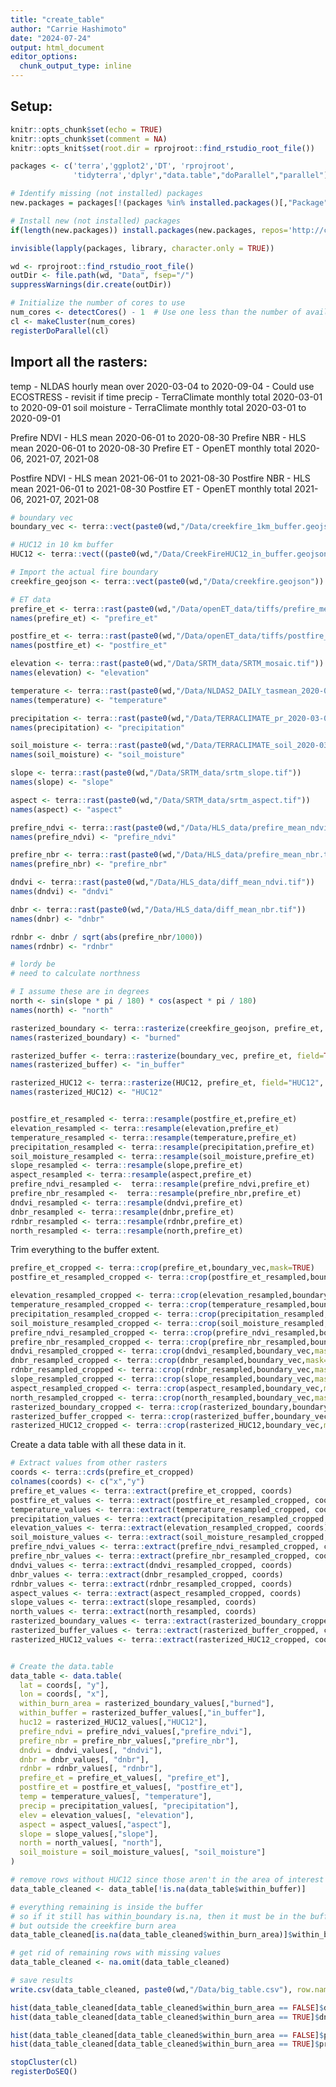 ```yaml
---
title: "create_table"
author: "Carrie Hashimoto"
date: "2024-07-24"
output: html_document
editor_options: 
  chunk_output_type: inline
---
```


## Setup:

```r
knitr::opts_chunk$set(echo = TRUE)
knitr::opts_chunk$set(comment = NA)
knitr::opts_knit$set(root.dir = rprojroot::find_rstudio_root_file())
```

```r
packages <- c('terra','ggplot2','DT', 'rprojroot',
              'tidyterra','dplyr',"data.table","doParallel","parallel")

# Identify missing (not installed) packages
new.packages = packages[!(packages %in% installed.packages()[,"Package"])]

# Install new (not installed) packages
if(length(new.packages)) install.packages(new.packages, repos='http://cran.rstudio.com/') else print('All required packages are installed.')

invisible(lapply(packages, library, character.only = TRUE))
```

```r
wd <- rprojroot::find_rstudio_root_file()
outDir <- file.path(wd, "Data", fsep="/")
suppressWarnings(dir.create(outDir)) 
```

```r
# Initialize the number of cores to use
num_cores <- detectCores() - 1  # Use one less than the number of available cores
cl <- makeCluster(num_cores)
registerDoParallel(cl)
```


## Import all the rasters:

temp -  NLDAS hourly mean over 2020-03-04 to 2020-09-04 
- Could use ECOSTRESS - revisit if time
precip - TerraClimate monthly total 2020-03-01 to 2020-09-01
soil moisture - TerraClimate monthly total 2020-03-01 to 2020-09-01

Prefire NDVI - HLS mean 2020-06-01 to 2020-08-30
Prefire NBR - HLS mean 2020-06-01 to 2020-08-30
Prefire ET - OpenET monthly total 2020-06, 2021-07, 2021-08

Postfire NDVI - HLS mean 2021-06-01 to 2021-08-30
Postfire NBR - HLS mean 2021-06-01 to 2021-08-30
Postfire ET - OpenET monthly total 2021-06, 2021-07, 2021-08

```r
# boundary vec
boundary_vec <- terra::vect(paste0(wd,"/Data/creekfire_1km_buffer.geojson"))

# HUC12 in 10 km buffer
HUC12 <- terra::vect((paste0(wd,"/Data/CreekFireHUC12_in_buffer.geojson")))

# Import the actual fire boundary
creekfire_geojson <- terra::vect(paste0(wd,"/Data/creekfire.geojson"))

# ET data
prefire_et <- terra::rast(paste0(wd,"/Data/openET_data/tiffs/prefire_mean_ET.tif"))
names(prefire_et) <- "prefire_et"

postfire_et <- terra::rast(paste0(wd,"/Data/openET_data/tiffs/postfire_mean_ET.tif"))
names(postfire_et) <- "postfire_et"

elevation <- terra::rast(paste0(wd,"/Data/SRTM_data/SRTM_mosaic.tif"))
names(elevation) <- "elevation"

temperature <- terra::rast(paste0(wd,"/Data/NLDAS2_DAILY_tasmean_2020-03-04_2020-09-04_36p8990to37p7370N_-119p5980to-118p8290E.tasmean.tif"))
names(temperature) <- "temperature"

precipitation <- terra::rast(paste0(wd,"/Data/TERRACLIMATE_pr_2020-03-01_2020-08-31_36p8990to37p7370N_-119p5980to-118p8290E.pr.tif"))
names(precipitation) <- "precipitation"

soil_moisture <- terra::rast(paste0(wd,"/Data/TERRACLIMATE_soil_2020-03-01_2020-08-31_36p8990to37p7370N_-119p5980to-118p8290E.soil.tif"))
names(soil_moisture) <- "soil_moisture"

slope <- terra::rast(paste0(wd,"/Data/SRTM_data/srtm_slope.tif"))
names(slope) <- "slope"

aspect <- terra::rast(paste0(wd,"/Data/SRTM_data/srtm_aspect.tif"))
names(aspect) <- "aspect"

prefire_ndvi <- terra::rast(paste0(wd,"/Data/HLS_data/prefire_mean_ndvi.tif"))
names(prefire_ndvi) <- "prefire_ndvi"

prefire_nbr <- terra::rast(paste0(wd,"/Data/HLS_data/prefire_mean_nbr.tif"))
names(prefire_nbr) <- "prefire_nbr"

dndvi <- terra::rast(paste0(wd,"/Data/HLS_data/diff_mean_ndvi.tif"))
names(dndvi) <- "dndvi"

dnbr <- terra::rast(paste0(wd,"/Data/HLS_data/diff_mean_nbr.tif"))
names(dnbr) <- "dnbr"

rdnbr <- dnbr / sqrt(abs(prefire_nbr/1000))
names(rdnbr) <- "rdnbr"

# lordy be
# need to calculate northness

# I assume these are in degrees
north <- sin(slope * pi / 180) * cos(aspect * pi / 180)
names(north) <- "north" 

rasterized_boundary <- terra::rasterize(creekfire_geojson, prefire_et, field=TRUE, background=NA)
names(rasterized_boundary) <- "burned"

rasterized_buffer <- terra::rasterize(boundary_vec, prefire_et, field=TRUE, background=NA)
names(rasterized_buffer) <- "in_buffer"

rasterized_HUC12 <- terra::rasterize(HUC12, prefire_et, field="HUC12", background=NA)
names(rasterized_HUC12) <- "HUC12"


postfire_et_resampled <- terra::resample(postfire_et,prefire_et)
elevation_resampled <- terra::resample(elevation,prefire_et)
temperature_resampled <- terra::resample(temperature,prefire_et)
precipitation_resampled <- terra::resample(precipitation,prefire_et)
soil_moisture_resampled <- terra::resample(soil_moisture,prefire_et)
slope_resampled <- terra::resample(slope,prefire_et)
aspect_resampled <- terra::resample(aspect,prefire_et)
prefire_ndvi_resampled <-  terra::resample(prefire_ndvi,prefire_et)
prefire_nbr_resampled <-  terra::resample(prefire_nbr,prefire_et)
dndvi_resampled <- terra::resample(dndvi,prefire_et)
dnbr_resampled <- terra::resample(dnbr,prefire_et)
rdnbr_resampled <- terra::resample(rdnbr,prefire_et)
north_resampled <- terra::resample(north,prefire_et)

```



Trim everything to the buffer extent.
```r
prefire_et_cropped <- terra::crop(prefire_et,boundary_vec,mask=TRUE)
postfire_et_resampled_cropped <- terra::crop(postfire_et_resampled,boundary_vec,mask=TRUE)

elevation_resampled_cropped <- terra::crop(elevation_resampled,boundary_vec,mask=TRUE)
temperature_resampled_cropped <- terra::crop(temperature_resampled,boundary_vec,mask=TRUE)
precipitation_resampled_cropped <- terra::crop(precipitation_resampled,boundary_vec,mask=TRUE)
soil_moisture_resampled_cropped <- terra::crop(soil_moisture_resampled,boundary_vec,mask=TRUE)
prefire_ndvi_resampled_cropped <- terra::crop(prefire_ndvi_resampled,boundary_vec,mask=TRUE)
prefire_nbr_resampled_cropped <- terra::crop(prefire_nbr_resampled,boundary_vec,mask=TRUE)
dndvi_resampled_cropped <- terra::crop(dndvi_resampled,boundary_vec,mask=TRUE)
dnbr_resampled_cropped <- terra::crop(dnbr_resampled,boundary_vec,mask=TRUE)
rdnbr_resampled_cropped <- terra::crop(rdnbr_resampled,boundary_vec,mask=TRUE)
slope_resampled_cropped <- terra::crop(slope_resampled,boundary_vec,mask=TRUE)
aspect_resampled_cropped <- terra::crop(aspect_resampled,boundary_vec,mask=TRUE)
north_resampled_cropped <- terra::crop(north_resampled,boundary_vec,mask=TRUE)
rasterized_boundary_cropped <- terra::crop(rasterized_boundary,boundary_vec,mask=TRUE)
rasterized_buffer_cropped <- terra::crop(rasterized_buffer,boundary_vec,mask=TRUE)
rasterized_HUC12_cropped <- terra::crop(rasterized_HUC12,boundary_vec,mask=TRUE)

```


Create a data table with all these data in it.
```r
# Extract values from other rasters
coords <- terra::crds(prefire_et_cropped)
colnames(coords) <- c("x","y")
prefire_et_values <- terra::extract(prefire_et_cropped, coords)
postfire_et_values <- terra::extract(postfire_et_resampled_cropped, coords)
temperature_values <- terra::extract(temperature_resampled_cropped, coords)
precipitation_values <- terra::extract(precipitation_resampled_cropped, coords)
elevation_values <- terra::extract(elevation_resampled_cropped, coords)
soil_moisture_values <- terra::extract(soil_moisture_resampled_cropped, coords)
prefire_ndvi_values <- terra::extract(prefire_ndvi_resampled_cropped, coords)
prefire_nbr_values <- terra::extract(prefire_nbr_resampled_cropped, coords)
dndvi_values <- terra::extract(dndvi_resampled_cropped, coords)
dnbr_values <- terra::extract(dnbr_resampled_cropped, coords)
rdnbr_values <- terra::extract(rdnbr_resampled_cropped, coords)
aspect_values <- terra::extract(aspect_resampled_cropped, coords)
slope_values <- terra::extract(slope_resampled, coords)
north_values <- terra::extract(north_resampled, coords)
rasterized_boundary_values <- terra::extract(rasterized_boundary_cropped, coords)
rasterized_buffer_values <- terra::extract(rasterized_buffer_cropped, coords)
rasterized_HUC12_values <- terra::extract(rasterized_HUC12_cropped, coords)


# Create the data.table
data_table <- data.table(
  lat = coords[, "y"],
  lon = coords[, "x"],
  within_burn_area = rasterized_boundary_values[,"burned"],
  within_buffer = rasterized_buffer_values[,"in_buffer"],
  huc12 = rasterized_HUC12_values[,"HUC12"],
  prefire_ndvi = prefire_ndvi_values[,"prefire_ndvi"],
  prefire_nbr = prefire_nbr_values[,"prefire_nbr"],
  dndvi = dndvi_values[, "dndvi"],
  dnbr = dnbr_values[, "dnbr"], 
  rdnbr = rdnbr_values[, "rdnbr"],
  prefire_et = prefire_et_values[, "prefire_et"],              
  postfire_et = postfire_et_values[, "postfire_et"],
  temp = temperature_values[, "temperature"],    
  precip = precipitation_values[, "precipitation"], 
  elev = elevation_values[, "elevation"],    
  aspect = aspect_values[,"aspect"], 
  slope = slope_values[,"slope"], 
  north = north_values[, "north"],
  soil_moisture = soil_moisture_values[, "soil_moisture"] 
)

# remove rows without HUC12 since those aren't in the area of interest
data_table_cleaned <- data_table[!is.na(data_table$within_buffer)]

# everything remaining is inside the buffer
# so if it still has within_boundary is.na, then it must be in the buffer
# but outside the creekfire burn area
data_table_cleaned[is.na(data_table_cleaned$within_burn_area)]$within_burn_area <- FALSE

# get rid of remaining rows with missing values
data_table_cleaned <- na.omit(data_table_cleaned)

# save results
write.csv(data_table_cleaned, paste0(wd,"/Data/big_table.csv"), row.names = FALSE)

hist(data_table_cleaned[data_table_cleaned$within_burn_area == FALSE]$dnbr)
hist(data_table_cleaned[data_table_cleaned$within_burn_area == TRUE]$dnbr)

hist(data_table_cleaned[data_table_cleaned$within_burn_area == FALSE]$prefire_nbr)
hist(data_table_cleaned[data_table_cleaned$within_burn_area == TRUE]$prefire_nbr)
```


```r
stopCluster(cl)
registerDoSEQ()
```








